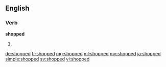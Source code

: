==English==

===Verb===
'''shopped'''

# {{en-past of|shop}}

[[de:shopped]]
[[fr:shopped]]
[[mg:shopped]]
[[ml:shopped]]
[[my:shopped]]
[[ja:shopped]]
[[simple:shopped]]
[[sv:shopped]]
[[vi:shopped]]